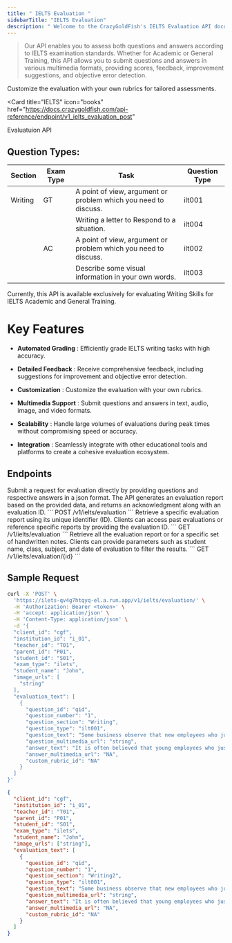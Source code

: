 ```yaml
---
title: " IELTS Evaluation "
sidebarTitle: "IELTS Evaluation"
description: " Welcome to the CrazyGoldFish's IELTS Evaluation API documentation. 👋"
---
```


> Our API enables you to assess both questions and answers according to IELTS examination standards. Whether for Academic or General Training, this API allows you to submit questions and answers in various multimedia formats, providing scores, feedback, improvement suggestions, and objective error detection.

<Tip>
  Customize the evaluation with your own rubrics for tailored assessments.
</Tip>

<Card
  title="IELTS"
  icon="books"
  href="https://docs.crazygoldfish.com/api-reference/endpoint/v1_ielts_evaluation_post"
>
  Evaluatuion API
</Card>

## Question Types:

| Section | Exam Type | Task                                                            | Question Type |
| ------- | --------- | --------------------------------------------------------------- | ------------- |
| Writing | GT        | A point of view, argument or problem which you need to discuss. | ilt001        |
|         |           | Writing a letter to Respond to a situation.                     | ilt004        |
|         | AC        | A point of view, argument or problem which you need to discuss. | ilt002        |
|         |           | Describe some visual information in your own words.             | ilt003        |

<Note>
  Currently, this API is available exclusively for evaluating Writing Skills for
  IELTS Academic and General Training.
</Note>

# Key Features

- **Automated Grading** : Efficiently grade IELTS writing tasks with high accuracy.

- **Detailed Feedback** : Receive comprehensive feedback, including suggestions for improvement and objective error detection.

- **Customization** : Customize the evaluation with your own rubrics.

- **Multimedia Support** : Submit questions and answers in text, audio, image, and video formats.

- **Scalability** : Handle large volumes of evaluations during peak times without compromising speed or accuracy.

- **Integration** : Seamlessly integrate with other educational tools and platforms to create a cohesive evaluation ecosystem.

## Endpoints

 <Steps>
  <Step title="Submit Evaluation Request">
 Submit a request for evaluation directly by providing questions and respective answers in a json format. The API generates an evaluation report based on the provided data, and returns an acknowledgment along with an evaluation ID.
```
POST /v1/ielts/evaluation
```
  </Step>
  <Step title="Get Specific Evaluation Report">
Retrieve a specific evaluation report using its unique identifier (ID). Clients can access past evaluations or reference specific reports by providing the evaluation ID.
```
GET /v1/ielts/evaluation
```

  </Step>
  <Step title="Get All Evaluation Reports">
   Retrieve all the evaluation report or for a specific set of handwritten notes. Clients can provide parameters such as student name, class, subject, and date of evaluation to filter the results.
  ```
GET /v1/ielts/evaluation/{id}
```
  </Step>
</Steps>

## Sample Request

<CodeGroup>

```bash cURL
curl -X 'POST' \
  'https://ilets-qv4g7htqyq-el.a.run.app/v1/ielts/evaluation/' \
  -H 'Authorization: Bearer <token>' \
  -H 'accept: application/json' \
  -H 'Content-Type: application/json' \
  -d '{
  "client_id": "cgf",
  "institution_id": "i_01",
  "teacher_id": "T01",
  "parent_id": "P01",
  "student_id": "S01",
  "exam_type": "ilets",
  "student_name": "John",
  "image_urls": [
    "string"
  ],
  "evaluation_text": [
    {
      "question_id": "qid",
      "question_number": "1",
      "question_section": "Writing",
      "question_type": "ilt001",
      "question_text": "Some business observe that new employees who just graduated from a college or university seem to lack interpersonal skills needed for communication with their colleagues. \n\nWhat could be the reason for this? What solution can help address this problem?",
      "question_multimedia_url": "string",
      "answer_text": "It is often believed that young employees who just graduated from  college and university tend not to possess interpersonal skills that are essential to communicating with co-workers. Their growing reliance on digital tools and independent lifestyles contributes to this problem. Opportunities to learn soft skills as well as interact with others through various activities should be promoted. \n\nThe primary reason for a lower level of interpersonal skills among young workers comes from the incredible amount of time they spend on electric gadgets these days. In other words, they are often addicted to them, avoiding meeting with other people. For instance, they are more likely to prefer spending time watching YouTube and playing online games, from which they are able to acquire special knowledge and skills of their own interests. This leads to their poor communication skills and even apathy toward others. Consequently, companies are required to provide more practical lessons where young workers can learn the importance of verbal skills so they can cooperate with each other as they are better able to understand their mutual needs and problems. \n\nAnother significant factor for the deteriorating interpersonal skills of young employees is their increasing independence from their earlier age. Indeed, more children are provided with their own room before elementary so they can be more responsible for managing themselves. However, this leads to fewer opportunities to interact with family and discourages their communication skills. Furthermore, they tend to feel uncomfortable in expressing their idea and emotions as they have a more separate lifestyle from their parents and brothers. Therefore, it is increasingly essential for industries to hold  exciting events such as sports festivals and BBQ parties to establish more intimate relationships with colleagues. Thus, they are more motivated to engage in a conversation and have more interest in people working in the same company. Moreover, the ability to make a proper word choice depending on whom they are talking to will be improved with the accumulating experience to interact with others in various situations. \n\nIn conclusion, the increasing amount of time that young workers spend on their electric tools and their growing isolation are critical reasons to lower their interpersonal skills. In order to solve these problems, companies are expected to offer educational opportunities for them to learn conversation skills and hold some exciting festivals and parties to make it less stressful to talk to various people",
      "answer_multimedia_url": "NA",
      "custom_rubric_id": "NA"
    }
  ]
}'
```

```json json
{
  "client_id": "cgf",
  "institution_id": "i_01",
  "teacher_id": "T01",
  "parent_id": "P01",
  "student_id": "S01",
  "exam_type": "ilets",
  "student_name": "John",
  "image_urls": ["string"],
  "evaluation_text": [
    {
      "question_id": "qid",
      "question_number": "1",
      "question_section": "Writing2",
      "question_type": "ilt001",
      "question_text": "Some business observe that new employees who just graduated from a college or university seem to lack interpersonal skills needed for communication with their colleagues.\n\nWhat could be the reason for this? What solution can help address this problem?",
      "question_multimedia_url": "string",
      "answer_text": "It is often believed that young employees who just graduated from college and university tend not to possess interpersonal skills that are essential to communicating with co-workers. Their growing reliance on digital tools and independent lifestyles contributes to this problem. Opportunities to learn soft skills as well as interact with others through various activities should be promoted.\n\nThe primary reason for a lower level of interpersonal skills among young workers comes from the incredible amount of time they spend on electric gadgets these days. In other words, they are often addicted to them, avoiding meeting with other people. For instance, they are more likely to prefer spending time watching YouTube and playing online games, from which they are able to acquire special knowledge and skills of their own interests. This leads to their poor communication skills and even apathy toward others. Consequently, companies are required to provide more practical lessons where young workers can learn the importance of verbal skills so they can cooperate with each other as they are better able to understand their mutual needs and problems.\n\nAnother significant factor for the deteriorating interpersonal skills of young employees is their increasing independence from their earlier age. Indeed, more children are provided with their own room before elementary so they can be more responsible for managing themselves. However, this leads to fewer opportunities to interact with family and discourages their communication skills. Furthermore, they tend to feel uncomfortable in expressing their idea and emotions as they have a more separate lifestyle from their parents and brothers. Therefore, it is increasingly essential for industries to hold exciting events such as sports festivals and BBQ parties to establish more intimate relationships with colleagues. Thus, they are more motivated to engage in a conversation and have more interest in people working in the same company. Moreover, the ability to make a proper word choice depending on whom they are talking to will be improved with the accumulating experience to interact with others in various situations.\n\nIn conclusion, the increasing amount of time that young workers spend on their electric tools and their growing isolation are critical reasons to lower their interpersonal skills. In order to solve these problems, companies are expected to offer educational opportunities for them to learn conversation skills and hold some exciting festivals and parties to make it less stressful to talk to various people",
      "answer_multimedia_url": "NA",
      "custom_rubric_id": "NA"
    }
  ]
}
```

</CodeGroup>
